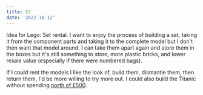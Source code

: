 ```yaml
---
title: 57
date: '2022-10-12'
---
```


Idea for Lego: Set rental. I want to enjoy the process of building a set, taking it from the component parts and taking it to the complete model but I don't then want that model around. I can take them apart again and store them in the boxes but it's still something to store, more plastic bricks, and lower resale value (especially if there were numbered bags).

If I could rent the models I like the look of, build them, dismantle them, then return them, I'd be more willing to try more out. I could also build the Titanic without spending [north of £500](https://www.lego.com/en-gb/product/lego-titanic-10294).
